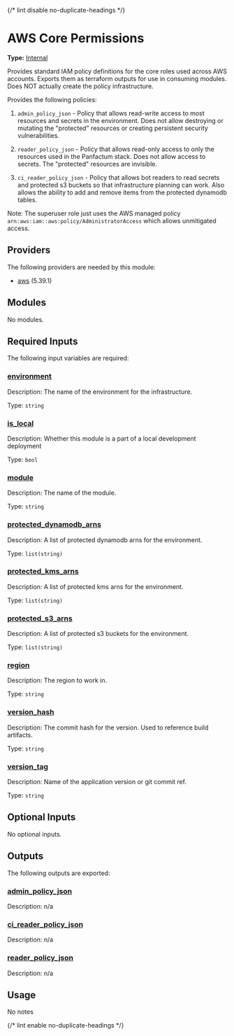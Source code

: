 {/* lint disable no-duplicate-headings */}

# AWS Core Permissions

**Type:** [Internal](./overview)

Provides standard IAM policy definitions for the core roles used across AWS accounts. Exports them as terraform outputs
for use in consuming modules. Does NOT actually create the policy infrastructure.

Provides the following policies:

1. `admin_policy_json` - Policy that allows read-write access to most resources and secrets in the environment. Does not
allow destroying or mutating the "protected" resources or creating persistent security vulnerabilities.

2. `reader_policy_json` - Policy that allows read-only access to only the resources used in the Panfactum stack. Does not allow
access to secrets. The "protected" resources are invisible.

3. `ci_reader_policy_json` - Policy that allows bot readers to read secrets and protected s3 buckets so that
infrastructure planning can work. Also allows the ability to add and remove items from the protected dynamodb tables.

Note: The superuser role just uses the AWS managed policy `arn:aws:iam::aws:policy/AdministratorAccess` which allows
unmitigated access.

## Providers

The following providers are needed by this module:

-  [aws](https://registry.terraform.io/providers/hashicorp/aws/5.39.1/docs) (5.39.1)

## Modules

No modules.

## Required Inputs

The following input variables are required:

### <a name="input_environment"></a> [environment](#input\_environment)

Description: The name of the environment for the infrastructure.

Type: `string`

### <a name="input_is_local"></a> [is\_local](#input\_is\_local)

Description: Whether this module is a part of a local development deployment

Type: `bool`

### <a name="input_module"></a> [module](#input\_module)

Description: The name of the module.

Type: `string`

### <a name="input_protected_dynamodb_arns"></a> [protected\_dynamodb\_arns](#input\_protected\_dynamodb\_arns)

Description: A list of protected dynamodb arns for the environment.

Type: `list(string)`

### <a name="input_protected_kms_arns"></a> [protected\_kms\_arns](#input\_protected\_kms\_arns)

Description: A list of protected kms arns for the environment.

Type: `list(string)`

### <a name="input_protected_s3_arns"></a> [protected\_s3\_arns](#input\_protected\_s3\_arns)

Description: A list of protected s3 buckets for the environment.

Type: `list(string)`

### <a name="input_region"></a> [region](#input\_region)

Description: The region to work in.

Type: `string`

### <a name="input_version_hash"></a> [version\_hash](#input\_version\_hash)

Description: The commit hash for the version. Used to reference build artifacts.

Type: `string`

### <a name="input_version_tag"></a> [version\_tag](#input\_version\_tag)

Description: Name of the application version or git commit ref.

Type: `string`

## Optional Inputs

No optional inputs.

## Outputs

The following outputs are exported:

### <a name="output_admin_policy_json"></a> [admin\_policy\_json](#output\_admin\_policy\_json)

Description: n/a

### <a name="output_ci_reader_policy_json"></a> [ci\_reader\_policy\_json](#output\_ci\_reader\_policy\_json)

Description: n/a

### <a name="output_reader_policy_json"></a> [reader\_policy\_json](#output\_reader\_policy\_json)

Description: n/a

## Usage

No notes

{/* lint enable no-duplicate-headings */}
